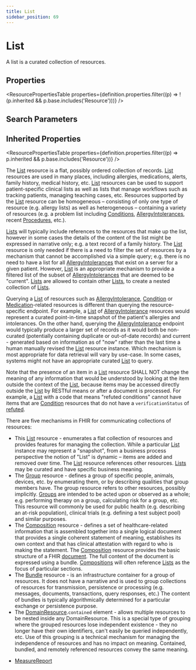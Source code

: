 ```yaml
---
title: List
sidebar_position: 69
---
```



# List

A list is a curated collection of resources.

<Tabs queryString="section">
<TabItem value="schema" label="Schema" default>

## Properties

<ResourcePropertiesTable
  properties={definition.properties.filter((p) => !(p.inherited && p.base.includes('Resource')))}
/>

## Search Parameters

<SearchParamsTable searchParams={definition.searchParameters} />

## Inherited Properties

<ResourcePropertiesTable properties={definition.properties.filter((p) => p.inherited && p.base.includes('Resource'))} />

</TabItem>
  <TabItem value="usage" label="Usage">
    <div> <a name="scope"></a>  <p> The <a href="/docs/api/fhir/resources/list">List</a> resource is a flat, possibly ordered collection of records. <a href="/docs/api/fhir/resources/list">List</a> resources are used in many places,  including allergies, medications, alerts, family history, medical history, etc. <a href="/docs/api/fhir/resources/list">List</a> resources can be used to  support patient-specific clinical lists as well as lists that manage workflows such as tracking patients, managing  teaching cases, etc. Resources supported by the <a href="/docs/api/fhir/resources/list">List</a> resource can be homogeneous – consisting of only one type of  resource (e.g. allergy lists) as well as heterogeneous – containing a variety of resources (e.g. a problem list  including <a href="/docs/api/fhir/resources/condition">Conditions</a>, <a href="/docs/api/fhir/resources/allergyintolerance">AllergyIntolerances</a>,  recent <a href="/docs/api/fhir/resources/procedure">Procedures</a>, etc.). </p> <p> <a href="/docs/api/fhir/resources/list">Lists</a> will typically include references to the resources that make up the list, however in some cases the details  of the content of the list might be expressed in narrative only; e.g. a text record of a family history.  The <a href="/docs/api/fhir/resources/list">List</a>  resource is only needed if there is a need to filter the set of resources by a mechanism that cannot be accomplished  via a simple query; e.g. there is no need to have a list for all <a href="/docs/api/fhir/resources/allergyintolerance">AllergyIntolerances</a> that exist on a server for a given patient.  However, <a href="/docs/api/fhir/resources/list">List</a> is an appropriate mechanism to provide a filtered list of the  subset of <a href="/docs/api/fhir/resources/allergyintolerance">AllergyIntolerances</a> that are deemed to be "current". <a href="/docs/api/fhir/resources/list">Lists</a> are allowed to contain other <a href="/docs/api/fhir/resources/list">Lists</a>, to create a nested collection of <a href="/docs/api/fhir/resources/list">Lists</a>. </p> <p> Querying a <a href="/docs/api/fhir/resources/list">List</a> of resources such as <a href="/docs/api/fhir/resources/allergyintolerance">AllergyIntolerance</a>, <a href="/docs/api/fhir/resources/condition">Condition</a> or <a href="/docs/api/fhir/resources/medication">Medication</a>-related resources is different than querying the resource-specific endpoint. For example, a <a href="/docs/api/fhir/resources/list">List</a> of <a href="/docs/api/fhir/resources/allergyintolerance">AllergyIntolerance</a> resources would represent a curated point-in-time snapshot of the patient's allergies and intolerances. On the other hand, querying the <a href="/docs/api/fhir/resources/allergyintolerance">AllergyIntolerance</a> endpoint would typically produce a larger set of records as it would both be non-curated (potentially containing duplicate or out-of-date records) and current - generated based on information as of "now" rather than the last time a human manually revised the <a href="/docs/api/fhir/resources/list">List</a> resource instance. Which mechanism is most appropriate for data retrieval will vary by use-case. In some cases, systems might not have an appropriate curated <a href="/docs/api/fhir/resources/list">List</a> to query. </p> <p> Note that the presence of an item in a <a href="/docs/api/fhir/resources/list">List</a> resource SHALL NOT change the meaning of any information that would be  understood by looking at the item outside the context of the <a href="/docs/api/fhir/resources/list">List</a>, because items may be accessed directly outside  the <a href="/docs/api/fhir/resources/list">List</a> by RESTful means or after a document is processed. For example, a <a href="/docs/api/fhir/resources/list">List</a> with a code that means  "refuted conditions" cannot have items that are <a href="/docs/api/fhir/resources/condition">Condition</a> resources that do not have a  <code>verificationStatus</code> of <a href="https://www.hl7.org/fhir/valueset-condition-clinical.html#refuted">refuted</a>. </p> </div>
    </TabItem>
  <TabItem value="relationships" label="Relationships">
    <div> <a name="bnr"></a>  <p> There are five mechanisms in FHIR for communicating collections of resources: </p> <ul> <li> This <a href="/docs/api/fhir/resources/list">List</a> resource - enumerates a flat collection of resources and provides features for managing the collection.   While a particular <a href="/docs/api/fhir/resources/list">List</a> instance may represent a "snapshot", from a business process perspective the notion of "List"  is dynamic – items are added and removed over time.  The <a href="/docs/api/fhir/resources/list">List</a> resource references other resources.  <a href="/docs/api/fhir/resources/list">Lists</a> may be  curated and have specific business meaning. </li> <li> The <a href="/docs/api/fhir/resources/group">Group</a> resource - defines a group of specific people, animals, devices, etc. by enumerating them,  or by describing qualities that group members have. The group resource refers to other resources, possibly implicitly.   <a href="/docs/api/fhir/resources/group">Groups</a> are intended to be acted upon or observed as a whole; e.g. performing therapy on a group, calculating risk for a group,  etc.  This resource will commonly be used for public health (e.g. describing an at-risk population), clinical trials (e.g. defining a test subject pool) and similar purposes. </li> <li> The <a href="/docs/api/fhir/resources/composition">Composition</a> resource - defines a set of healthcare-related information that is assembled  together into a single logical document that provides a single coherent statement of meaning, establishes its own context and  that has clinical attestation with regard to who is making the statement. The <a href="/docs/api/fhir/resources/composition">Composition</a> resource provides the basic structure  of a FHIR <a href="https://www.hl7.org/fhir/documents.html">document</a>.  The full content of the document is expressed using a bundle.  <a href="/docs/api/fhir/resources/composition">Compositions</a> will  often reference <a href="/docs/api/fhir/resources/list">Lists</a> as the focus of particular sections. </li> <li> The <a href="/docs/api/fhir/resources/bundle">Bundle</a> resource - is an infrastructure container for a group of resources.  It does not have a narrative  and is used to group collections of resources for transmission, persistence or processing (e.g. messages, documents, transactions,  query responses, etc.)  The content of bundles is typically algorithmically determined for a particular exchange or persistence purpose. </li> <li> The <a href="https://www.hl7.org/fhir/domainresource.html">DomainResource</a>.<code>contained</code> element - allows multiple resources to be nested inside any DomainResource.  This is a special type of grouping where the grouped resources lose independent existence - they no longer have their own identifiers, can't easily be queried independently, etc.  Use of this grouping is a technical  mechanism for managing the independence of resources and has no impact on meaning. Contained, bundled, and remotely referenced resources convey the same meaning. </li> </ul>  </div>
    </TabItem>
  
  <TabItem value="referencedBy" label="Referenced By">
    <ul><li><a href="/docs/api/fhir/resources/measurereport">MeasureReport</a></li></ul>
    </TabItem>

</Tabs>
